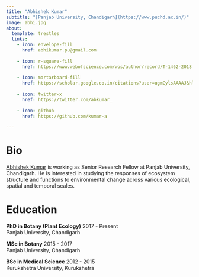 ```yaml
---
title: "Abhishek Kumar"
subtitle: "[Panjab University, Chandigarh](https://www.puchd.ac.in/)"
image: abhi.jpg
about:
  template: trestles
  links:
    - icon: envelope-fill
      href: abhikumar.pu@gmail.com
      
    - icon: r-square-fill
      href: https://www.webofscience.com/wos/author/record/T-1462-2018
      
    - icon: mortarboard-fill
      href: https://scholar.google.co.in/citations?user=ugmCylsAAAAJ&hl=en
      
    - icon: twitter-x
      href: https://twitter.com/abkumar_
      
    - icon: github
      href: https://github.com/kumar-a

---
```


# Bio

[Abhishek Kumar](https://akumar.netlify.app/) is working as Senior Research Fellow at Panjab University, Chandigarh. He is interested in studying the responses of ecosystem structure and functions to environmental change across various ecological, spatial and temporal scales. 

# Education

**PhD in Botany (Plant Ecology)** 2017 - Present  
Panjab University, Chandigarh

**MSc in Botany** 2015 - 2017  
Panjab University, Chandigarh

**BSc in Medical Science** 2012 - 2015  
Kurukshetra University, Kurukshetra